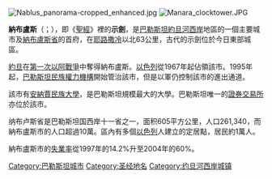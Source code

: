 {{About|約旦河西岸城市及後來的羅馬城市Flavia Neapolis|同地點的聖經城市|示劍}}
{{Location map|Palestine|float=right|label=納布盧斯
|lat_deg=32|lat_min=13|lat_sec=
|lon_deg=35|lon_min=16|lon_sec=
|position=left|caption=納布盧斯的位置|width=200}}
[[File:Nablus_panorama-cropped_enhanced.jpg|thumb]]
[[File:Manara_clocktower.JPG|thumb]]

'''納布盧斯'''（{{lang-ar|نابلس}}；{{lang-he-n|שכם}}），即《[[聖經|聖經]]》裡的'''示劍'''，是[[巴勒斯坦|巴勒斯坦]][[約旦河西岸|約旦河西岸]]地區的一個主要城市及[[納布盧斯省|納布盧斯省]]的首府，在[[耶路撒冷|耶路撒冷]]以北63公里，古代的示劍位於今日東部城區。

[[約旦|約旦]]在[[第一次以阿戰爭|第一次以阿戰爭]]中奪得納布盧斯。[[以色列|以色列]]從1967年起佔領該市。1995年起，[[巴勒斯坦民族權力機構|巴勒斯坦民族權力機構]]開始管治該市，但是以軍仍控制該市的進出通道。

該市有[[安納賈民族大學|安納賈民族大學]]，是巴勒斯坦規模最大的大學。巴勒斯坦唯一的[[證券交易所|證券交易所]]亦位於該市。

纳布卢斯省是巴勒斯坦国西岸十一省之一，面积605平方公里，人口261,340，而納布盧斯市的人口超過10萬。區內有多個[[以色列|以色列]]人建立的定居點，居民約1萬人。

納布盧斯市的[[失業率|失業率]]從1997年的14.2%升至2004年的60%。

{{Authority control}}
{{asia-geo-stub}}

[[Category:巴勒斯坦城市|Category:巴勒斯坦城市]]
[[Category:圣经地名|Category:圣经地名]]
[[Category:约旦河西岸城镇|Category:约旦河西岸城镇]]